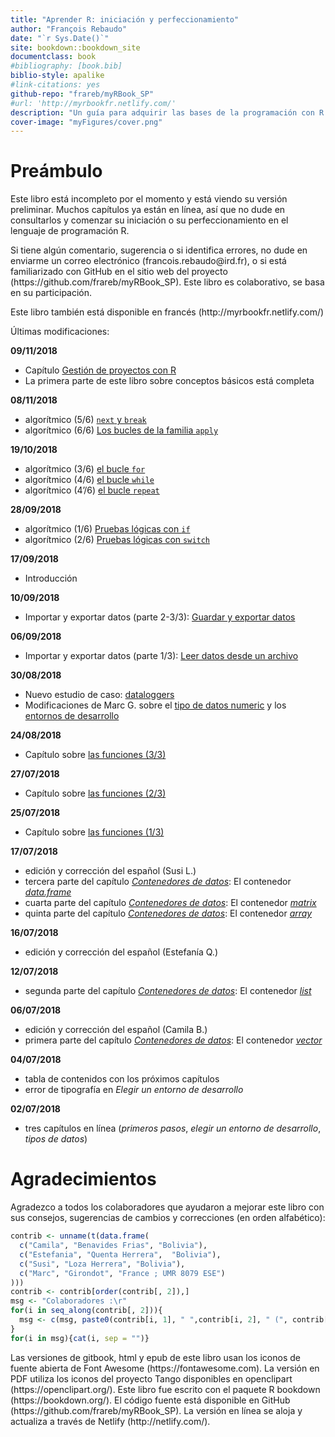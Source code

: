 ```yaml
---
title: "Aprender R: iniciación y perfeccionamiento"
author: "François Rebaudo"
date: "`r Sys.Date()`"
site: bookdown::bookdown_site
documentclass: book
#bibliography: [book.bib]
biblio-style: apalike
#link-citations: yes
github-repo: "frareb/myRBook_SP"
#url: 'http://myrbookfr.netlify.com/'
description: "Un guía para adquirir las bases de la programación con R y conducir de forma efectiva su gestión y análisis de datos."
cover-image: "myFigures/cover.png"
---
```


# Preámbulo

Este libro está incompleto por el momento y está viendo su versión preliminar. Muchos capítulos ya están en línea, así que no dude en consultarlos y comenzar su iniciación o su perfeccionamiento en el lenguaje de programación R.

Si tiene algún comentario, sugerencia o si identifica errores, no dude en enviarme un correo electrónico (francois.rebaudo@ird.fr), o si está familiarizado con GitHub en el sitio web del proyecto (https://github.com/frareb/myRBook_SP). Este libro es colaborativo, se basa en su participación.

Este libro también está disponible en francés (http://myrbookfr.netlify.com/)

Últimas modificaciones:

**09/11/2018**

* Capítulo [Gestión de proyectos con R](#project)
* La primera parte de este libro sobre conceptos básicos está completa

**08/11/2018**

* algorítmico (5/6) [`next` y `break`](#l17spe)
* algorítmico (6/6) [Los bucles de la familia `apply`](#l17applyfamily)

**19/10/2018**

* algorítmico (3/6) [el bucle `for`](#l17for)
* algorítmico (4/6) [el bucle `while`](#l17while)
* algorítmico (4'/6) [el bucle `repeat`](#l17repeat)

**28/09/2018**

* algorítmico (1/6) [Pruebas lógicas con `if`](#l17if)
* algorítmico (2/6) [Pruebas lógicas con `switch`](#l17switch)

**17/09/2018**

* Introducción

**10/09/2018**

* Importar y exportar datos (parte 2-3/3): [Guardar y exportar datos](#l016save)

**06/09/2018**

* Importar y exportar datos (parte 1/3): [Leer datos desde un archivo](#l016read)

**30/08/2018**

* Nuevo estudio de caso: [dataloggers](#studyCase1)
* Modificaciones de Marc G. sobre el [tipo de datos numeric](#dataType1) y los [entornos de desarrollo](#IDE)

**24/08/2018**

* Capítulo sobre [las funciones (3/3)](#fonctions)

**27/07/2018**

* Capítulo sobre [las funciones (2/3)](#fonctions)

**25/07/2018**

* Capítulo sobre [las funciones (1/3)](#fonctions)

**17/07/2018**

* edición y corrección del español (Susi L.) 
* tercera parte del capítulo [*Contenedores de datos*](#dataType2): El contenedor [*data.frame*](#l014dataframe)
* cuarta parte del capítulo [*Contenedores de datos*](#dataType2): El contenedor [*matrix*](#l014matrix)
* quinta parte del capítulo [*Contenedores de datos*](#dataType2): El contenedor [*array*](#l014array)

**16/07/2018**

* edición y corrección del español (Estefanía Q.) 

**12/07/2018**

* segunda parte del capítulo [*Contenedores de datos*](#dataType2): El contenedor [*list*](#l014list)

**06/07/2018**

* edición y corrección del español (Camila B.) 
* primera parte del capítulo [*Contenedores de datos*](#dataType2): El contenedor [*vector*](#l014vector)

**04/07/2018**

* tabla de contenidos con los próximos capítulos
* error de tipografía en *Elegir un entorno de desarrollo*

**02/07/2018**

* tres capítulos en línea (*primeros pasos*, *elegir un entorno de desarrollo*, *tipos de datos*)


# Agradecimientos {#remerciements}

Agradezco a todos los colaboradores que ayudaron a mejorar este libro con sus consejos, sugerencias de cambios y correcciones (en orden alfabético):

```r
contrib <- unname(t(data.frame(
  c("Camila", "Benavides Frias", "Bolivia"), 
  c("Estefania", "Quenta Herrera",  "Bolivia"), 
  c("Susi", "Loza Herrera", "Bolivia"),
  c("Marc", "Girondot", "France ; UMR 8079 ESE")
)))
contrib <- contrib[order(contrib[, 2]),]
msg <- "Colaboradores :\r"
for(i in seq_along(contrib[, 2])){
  msg <- c(msg, paste0(contrib[i, 1], " ",contrib[i, 2], " (", contrib[i, 3],")\r"))
}
for(i in msg){cat(i, sep = "")}
```

Las versiones de gitbook, html y epub de este libro usan los iconos de fuente abierta de Font Awesome (https://fontawesome.com). La versión en PDF utiliza los iconos del proyecto Tango disponibles en openclipart (https://openclipart.org/). Este libro fue escrito con el paquete R bookdown (https://bookdown.org/). El código fuente está disponible en GitHub (https://github.com/frareb/myRBook_SP). La versión en línea se aloja y actualiza a través de Netlify (http://netlify.com/).
